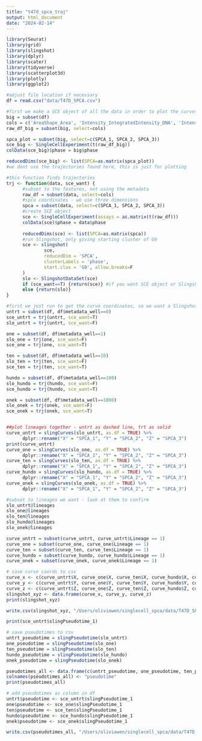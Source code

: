 ```yaml
---
title: "t47d_spca_traj"
output: html_document
date: "2024-02-14"
---
```


```r
library(Seurat)
library(grid)
library(slingshot)
library(dplyr)
library(scater)
library(tidyverse)
library(scatterplot3d)
library(plotly)
library(ggplot2)
```


```r
#adjust file location if necessary
df = read.csv("data/T47D_SPCA.csv")
```

```r
#first we make a SCE object of all the data in order to plot the curves atop the SPCA
big = subset(df)
cols = c('AreaShape_Area', 'Intensity_IntegratedIntensity_DNA', 'Intensity_MedianIntensity_CDK2', 'Intensity_MedianIntensity_CDK4', 'Intensity_MedianIntensity_CDK6', 'Intensity_MedianIntensity_Cdh1', 'Intensity_MedianIntensity_Cdt1', 'Intensity_MedianIntensity_E2F1', 'Intensity_MedianIntensity_ER', 'Intensity_MedianIntensity_Ki67', 'Intensity_MedianIntensity_PR', 'Intensity_MedianIntensity_RB', 'Intensity_MedianIntensity_Skp2', 'Intensity_MedianIntensity_cycA', 'Intensity_MedianIntensity_cycB1', 'Intensity_MedianIntensity_cycD1', 'Intensity_MedianIntensity_cycE', 'Intensity_MedianIntensity_p21', 'Intensity_MedianIntensity_pRB', 'pRB_over_RB')
raw_df_big = subset(big, select=cols)

spca_plot = subset(big, select=c(SPCA_1, SPCA_2, SPCA_3))
sce_big <- SingleCellExperiment(t(raw_df_big))
colData(sce_big)$phase = big$phase

reducedDims(sce_big) <- list(SPCA=as.matrix(spca_plot))
#we dont use the trajectories found here, this is just for plotting

#this function finds trajectories 
trj <- function(data, sce_want) {
      #subset to the features, not using the metadata
      raw_df = subset(data, select=cols)
      #spca coordinates - we use three dimensions
      spca = subset(data, select=c(SPCA_1, SPCA_2, SPCA_3))
      #create SCE object
      sce <- SingleCellExperiment(assays = as.matrix(t(raw_df)))
      colData(sce)$phase = data$phase
      
      reducedDims(sce) <- list(SPCA=as.matrix(spca))
      #run Slingshot, only giving starting cluster of G0
      sce <- slingshot(
              sce,
              reducedDim = 'SPCA',
              clusterLabels = 'phase',
              start.clus = 'G0', allow.breaks=F
      )
      slo <- SlingshotDataSet(sce)
      if (sce_want==T) {return(sce)} #if you want SCE object or Slingshot object to be returned
      else {return(slo)} 
}

#first we just run to get the curve coordinates, so we want a Slingshot object
untrt = subset(df, df$metadata_well==0)
sce_untrt = trj(untrt, sce_want=T)
slo_untrt = trj(untrt, sce_want=F)

one = subset(df, df$metadata_well==1)
slo_one = trj(one, sce_want=F)
sce_one = trj(one, sce_want=T)

ten = subset(df, df$metadata_well==10)
slo_ten = trj(ten, sce_want=F)
sce_ten = trj(ten, sce_want=T)

hundo = subset(df, df$metadata_well==100)
slo_hundo = trj(hundo, sce_want=F)
sce_hundo = trj(hundo, sce_want=T)

onek = subset(df, df$metadata_well==1000)
slo_onek = trj(onek, sce_want=F)
sce_onek = trj(onek, sce_want=T)


##plot lineages together - untrt as dashed line, trt as solid
curve_untrt = slingCurves(slo_untrt, as.df = TRUE) %>%
      dplyr::rename("X" = "SPCA_1", "Y" = "SPCA_2", "Z" = "SPCA_3")
print(curve_untrt)
curve_one = slingCurves(slo_one, as.df = TRUE) %>%
      dplyr::rename("X" = "SPCA_1", "Y" = "SPCA_2", "Z" = "SPCA_3")
curve_ten = slingCurves(slo_ten, as.df = TRUE) %>%
      dplyr::rename("X" = "SPCA_1", "Y" = "SPCA_2", "Z" = "SPCA_3")
curve_hundo = slingCurves(slo_hundo, as.df = TRUE) %>%
      dplyr::rename("X" = "SPCA_1", "Y" = "SPCA_2", "Z" = "SPCA_3")
curve_onek = slingCurves(slo_onek, as.df = TRUE) %>%
      dplyr::rename("X" = "SPCA_1", "Y" = "SPCA_2", "Z" = "SPCA_3")

#subset to lineages we want - look at them to confirm
slo_untrt@lineages
slo_one@lineages
slo_ten@lineages
slo_hundo@lineages
slo_onek@lineages

curve_untrt = subset(curve_untrt, curve_untrt$Lineage == 1)
curve_one = subset(curve_one, curve_one$Lineage == 1)
curve_ten = subset(curve_ten, curve_ten$Lineage == 1)
curve_hundo = subset(curve_hundo, curve_hundo$Lineage == 1)
curve_onek = subset(curve_onek, curve_onek$Lineage == 1)

# save curve coords to csv
curve_x <- c(curve_untrt$X, curve_one$X, curve_ten$X, curve_hundo$X, curve_onek$X)
curve_y <- c(curve_untrt$Y, curve_one$Y, curve_ten$Y, curve_hundo$Y, curve_onek$Y)
curve_z <- c(curve_untrt$Z, curve_one$Z, curve_ten$Z, curve_hundo$Z, curve_onek$Z)
slingshot_xyz <- data.frame(curve_x, curve_y, curve_z)
print(slingshot_xyz)

write.csv(slingshot_xyz, "/Users/oliviawen/singlecell_spca/data/T47D_SPCA_Curves.csv", row.names=FALSE)

print(sce_untrt$slingPseudotime_1)

# save pseudotimes to csv 
untrt_pseudotime = slingPseudotime(slo_untrt)
one_pseudotime = slingPseudotime(slo_one)
ten_pseudotime = slingPseudotime(slo_ten)
hundo_pseudotime = slingPseudotime(slo_hundo)
onek_pseudotime = slingPseudotime(slo_onek)

pseudotimes_all <- data.frame(c(untrt_pseudotime, one_pseudotime, ten_pseudotime, hundo_pseudotime, onek_pseudotime))
colnames(pseudotimes_all) <- "pseudotime"
print(pseudotimes_all)

# add pseudotimes as column in df
untrt$pseudotime <- sce_untrt$slingPseudotime_1
one$pseudotime <- sce_one$slingPseudotime_1
ten$pseudotime <- sce_ten$slingPseudotime_1
hundo$pseudotime <- sce_hundo$slingPseudotime_1
onek$pseudotime <- sce_onek$slingPseudotime_1

write.csv(pseudotimes_all, "/Users/oliviawen/singlecell_spca/data/T47D_SPCA_Pseudotimes.csv", row.names=FALSE)
```